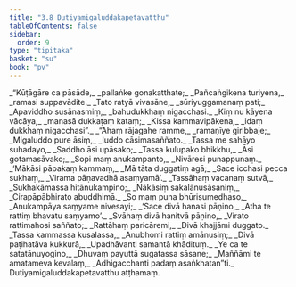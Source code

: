 ```yaml
---
title: "3.8 Dutiyamigaluddakapetavatthu"
tableOfContents: false
sidebar:
  order: 9
type: "tipitaka"
basket: "su"
book: "pv"
---
```



<DynamicBreadcrumb />

<Division number="488" book="pv" bookNo="19" page="177">

<Paragraph number="529" type="verses" book="pv">
_“Kūṭāgāre ca pāsāde,_  
_pallaṅke gonakatthate;_  
_Pañcaṅgikena turiyena,_  
_ramasi suppavādite._  

</Paragraph>

</Division>
<Division number="489" book="pv" bookNo="19" page="178">

<Paragraph number="530" type="verses" book="pv">
_Tato ratyā vivasāne,_  
_sūriyuggamanaṃ pati;_  
_Apaviddho susānasmiṃ,_  
_bahudukkhaṃ nigacchasi._  

</Paragraph>

</Division>
<Division number="490" book="pv" bookNo="19" page="178">

<Paragraph number="531" type="verses" book="pv">
_Kiṃ nu kāyena vācāya,_  
_manasā dukkaṭaṃ kataṃ;_  
_Kissa kammavipākena,_  
_idaṃ dukkhaṃ nigacchasi”._  

</Paragraph>

</Division>
<Division number="491" book="pv" bookNo="19" page="178">

<Paragraph number="532" type="verses" book="pv">
_“Ahaṃ rājagahe ramme,_  
_ramaṇīye giribbaje;_  
_Migaluddo pure āsiṃ,_  
_luddo cāsimasaññato._  

</Paragraph>

</Division>
<Division number="492" book="pv" bookNo="19" page="178">

<Paragraph number="533" type="verses" book="pv">
_Tassa me sahāyo suhadayo,_  
_Saddho āsi upāsako;_  
_Tassa kulupako bhikkhu,_  
_Āsi gotamasāvako;_  
_Sopi maṃ anukampanto,_  
_Nivāresi punappunaṃ._  

</Paragraph>

</Division>
<Division number="493" book="pv" bookNo="19" page="178">

<Paragraph number="534" type="verses" book="pv">
_‘Mākāsi pāpakaṃ kammaṃ,_  
_Mā tāta duggatiṃ agā;_  
_Sace icchasi pecca sukhaṃ,_  
_Virama pāṇavadhā asaṃyamā’._  

</Paragraph>

</Division>
<Division number="494" book="pv" bookNo="19" page="178">

<Paragraph number="535" type="verses" book="pv">
_Tassāhaṃ vacanaṃ sutvā,_  
_Sukhakāmassa hitānukampino;_  
_Nākāsiṃ sakalānusāsaniṃ,_  
_Cirapāpābhirato abuddhimā._  

</Paragraph>

</Division>
<Division number="495" book="pv" bookNo="19" page="178">

<Paragraph number="536" type="verses" book="pv">
_So maṃ puna bhūrisumedhaso,_  
_Anukampāya saṃyame nivesayi;_  
_‘Sace divā hanasi pāṇino,_  
_Atha te rattiṃ bhavatu saṃyamo’._  

</Paragraph>

</Division>
<Division number="496" book="pv" bookNo="19" page="178">

<Paragraph number="537" type="verses" book="pv">
_Svāhaṃ divā hanitvā pāṇino,_  
_Virato rattimahosi saññato;_  
_Rattāhaṃ paricāremi,_  
_Divā khajjāmi duggato._  

</Paragraph>

</Division>
<Division number="497" book="pv" bookNo="19" page="178">

<Paragraph number="538" type="verses" book="pv">
_Tassa kammassa kusalassa,_  
_Anubhomi rattiṃ amānusiṃ;_  
_Divā paṭihatāva kukkurā,_  
_Upadhāvanti samantā khādituṃ._  

</Paragraph>

</Division>
<Division number="498" book="pv" bookNo="19" page="178">

<Paragraph number="539" type="verses" book="pv">
_Ye ca te satatānuyogino,_  
_Dhuvaṃ payuttā sugatassa sāsane;_  
_Maññāmi te amatameva kevalaṃ,_  
_Adhigacchanti padaṃ asaṅkhatan”ti._  


</Paragraph>
</Division>

<Paragraph number="540" type="center" book="pv">
Dutiyamigaluddakapetavatthu aṭṭhamaṃ.
</Paragraph>